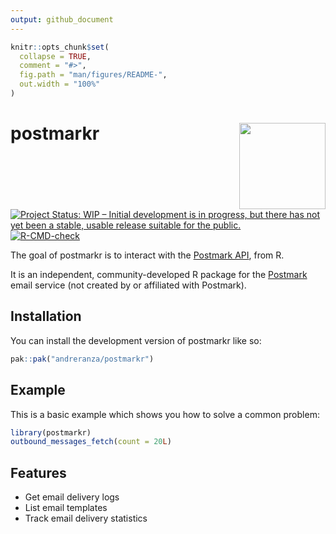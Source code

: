 ```yaml
---
output: github_document
---
```


<!-- README.md is generated from README.Rmd. Please edit that file -->

```r
knitr::opts_chunk$set(
  collapse = TRUE,
  comment = "#>",
  fig.path = "man/figures/README-",
  out.width = "100%"
)
```

# postmarkr <img src="man/figures/logo.png" align="right" height="138" />

<!-- badges: start -->
[![Project Status: WIP – Initial development is in progress, but there has not yet been a stable, usable release suitable for the public.](https://www.repostatus.org/badges/latest/wip.svg)](https://www.repostatus.org/#wip)
[![R-CMD-check](https://github.com/andreranza/postmarkr/actions/workflows/R-CMD-check.yaml/badge.svg)](https://github.com/andreranza/postmarkr/actions/workflows/R-CMD-check.yaml)
<!-- badges: end -->

The goal of postmarkr is to interact with the [Postmark API](https://postmarkapp.com/developer), from R.

It is an independent, community-developed R package for the [Postmark](https://postmarkapp.com) email service (not created by or affiliated with Postmark).

## Installation

You can install the development version of postmarkr like so:

``` r
pak::pak("andreranza/postmarkr")
```

## Example

This is a basic example which shows you how to solve a common problem:

```r
library(postmarkr)
outbound_messages_fetch(count = 20L)
```

## Features

- Get email delivery logs
- List email templates
- Track email delivery statistics
